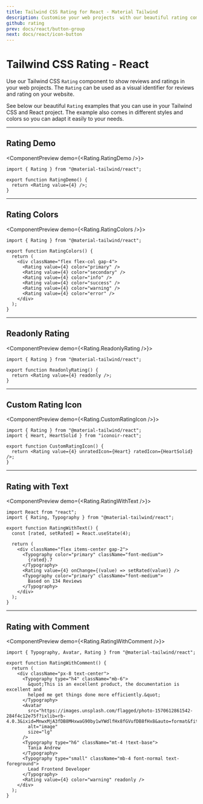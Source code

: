 ```yaml
---
title: Tailwind CSS Rating for React - Material Tailwind
description: Customise your web projects  with our beautiful rating component for Tailwind CSS and React using Material Design guidelines.
github: rating
prev: docs/react/button-group
next: docs/react/icon-button
---
```


# Tailwind CSS Rating - React

Use our Tailwind CSS `Rating` component to show reviews and ratings in your web projects. The `Rating` can be used as a visual identifier for reviews and rating on your website.

See below our beautiful `Rating` examples that you can use in your Tailwind CSS and React project. The example also comes in different styles and colors so you can adapt it easily to your needs.

---

## Rating Demo

<ComponentPreview demo={<Rating.RatingDemo />}>
```tsx
import { Rating } from "@material-tailwind/react";

export function RatingDemo() {
  return <Rating value={4} />;
}
```
</ComponentPreview>

---

## Rating Colors

<ComponentPreview demo={<Rating.RatingColors />}>
```tsx
import { Rating } from "@material-tailwind/react";

export function RatingColors() {
  return (
    <div className="flex flex-col gap-4">
      <Rating value={4} color="primary" />
      <Rating value={4} color="secondary" />
      <Rating value={4} color="info" />
      <Rating value={4} color="success" />
      <Rating value={4} color="warning" />
      <Rating value={4} color="error" />
    </div>
  );
}
```
</ComponentPreview>

---

## Readonly Rating

<ComponentPreview demo={<Rating.ReadonlyRating />}>
```tsx
import { Rating } from "@material-tailwind/react";

export function ReadonlyRating() {
  return <Rating value={4} readonly />;
}
```
</ComponentPreview>

---

## Custom Rating Icon

<ComponentPreview demo={<Rating.CustomRatingIcon />}>
```tsx
import { Rating } from "@material-tailwind/react";
import { Heart, HeartSolid } from "iconoir-react";

export function CustomRatingIcon() {
  return <Rating value={4} unratedIcon={Heart} ratedIcon={HeartSolid} />;
}
```
</ComponentPreview>

---

## Rating with Text

<ComponentPreview demo={<Rating.RatingWithText />}>
```tsx
import React from "react";
import { Rating, Typography } from "@material-tailwind/react";

export function RatingWithText() {
  const [rated, setRated] = React.useState(4);

  return (
    <div className="flex items-center gap-2">
      <Typography color="primary" className="font-medium">
        {rated}.7
      </Typography>
      <Rating value={4} onChange={(value) => setRated(value)} />
      <Typography color="primary" className="font-medium">
        Based on 134 Reviews
      </Typography>
    </div>
  );
}
```
</ComponentPreview>

---

## Rating with Comment

<ComponentPreview demo={<Rating.RatingWithComment />}>
```tsx
import { Typography, Avatar, Rating } from "@material-tailwind/react";

export function RatingWithComment() {
  return (
    <div className="px-8 text-center">
      <Typography type="h4" className="mb-6">
        &quot;This is an excellent product, the documentation is excellent and
        helped me get things done more efficiently.&quot;
      </Typography>
      <Avatar
        src="https://images.unsplash.com/flagged/photo-1570612861542-284f4c12e75f?ixlib=rb-4.0.3&ixid=MnwxMjA3fDB8MHxwaG90by1wYWdlfHx8fGVufDB8fHx8&auto=format&fit=crop&w=2940&q=80"
        alt="image"
        size="lg"
      />
      <Typography type="h6" className="mt-4 !text-base">
        Tania Andrew
      </Typography>
      <Typography type="small" className="mb-4 font-normal text-foreground">
        Lead Frontend Developer
      </Typography>
      <Rating value={4} color="warning" readonly />
    </div>
  );
}
```
</ComponentPreview>
